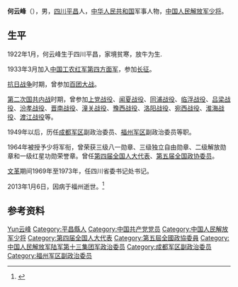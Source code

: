 {{军人
| 姓名      =  何云峰
| 图像      =  
| 图像大小  = 
| 图片简介  = 
| 原名      = 
| 英文名    = 
| 外文名    = 
| 別名      = 
| 性別      = 男
| 出生日期  = {{Birth date|1922|01|}}
| 出生地点  ={{ROC-1912}}[[四川省_(中華民國)|四川省]][[平昌縣|平昌縣]] 
| 逝世日期  =  {{Death date and age|2013|01|7|1922|01|00}}
| 逝世地点  = {{CHN}}[[福建省|福建省]][[福州市|福州市]]
| 国籍      = {{PRC}}
| 现居地    = 
| 语言      = 
| 军队      = 
*[[中国工农红军|中国工农红军]]
*[[中国人民解放军|中国人民解放军]]
| 体重      = 
| 政党      = [[中国共产党|中国共产党]]
| 军衔      = [[中国人民解放军少将|中国人民解放军少将]]
| 配偶      = 
| 亲属      = 
| 学历      = 
|past=
*[[土地革命战争|土地革命战争]]（[[长征|长征]]）
*[[抗日战争|抗日战争]]
*[[第二次国共内战|第二次国共内战]]
| 主要作品  = 
|job=[[成都军区|成都军区]]副政治委员
|job-1=[[福州军区|福州军区]]副政治委员
|job2=
|period=1970年5月－1975年5月
|period-1=<!--职务1对应任期-->
| 勋章奖章  = 
*中华人民共和国三级[[八一勋章_(1955年)|八一勋章]]（1955年）
*中华人民共和国二级[[解放勋章|解放勋章]]（1955年）
*中华人民共和国三级[[独立自由勋章|独立自由勋章]]（1955年）
*中华人民共和国一级[[红星功勋荣誉章|红星功勋荣誉章]]（1988年）
| 军衔记录  = 
*1964年被授予[[少将|少将]]军衔
}}
'''何云峰'''（{{bd|1922年|1月|2013年|1月6日|catIdx=He何云峰}}），男，[[四川|四川]][[平昌县|平昌]]人，[[中华人民共和国|中华人民共和国]]军事人物，[[中国人民解放军少将|中国人民解放军少将]]。

== 生平 ==
1922年1月，何云峰生于四川平昌，家境贫寒，放牛为生.

1933年3月加入[[中国工农红军|中国工农红军]][[第四方面军|第四方面军]]，参加[[长征|长征]]。

[[抗日战争|抗日战争]]时期，曾参加[[百团大战|百团大战]]。

[[第二次国共内战|第二次国共内战]]时期，曾参加[[上党战役|上党战役]]、[[闻夏战役|闻夏战役]]、[[同浦战役|同浦战役]]、[[临浮战役|临浮战役]]、[[吕梁战役|吕梁战役]]、[[汾孝战役|汾孝战役]]、[[晋南战役|晋南战役]]、[[潼关战役|潼关战役]]、[[豫西战役|豫西战役]]、[[洛阳战役|洛阳战役]]、[[宛西战役|宛西战役]]、[[淮海战役|淮海战役]]、[[渡江战役|渡江战役]]等。

1949年以后，历任[[成都军区|成都军区]]副政治委员、[[福州军区|福州军区]]副政治委员等职。

1964年被授予少将军衔，曾荣获三级八一勋章、三级独立自由勋章、二级解放勋章和一级红星功勋荣誉章。曾任[[第四届全国人大代表|第四届全国人大代表]]、[[第五届全国政协委员|第五届全国政协委员]]。

[[文革|文革]]期间1969年至1973年，任四川省委书记处书记。

2013年1月6日，因病于福州逝世。<ref>{{cite news |author= |url=http://news.xinhuanet.com/politics/2013-04/10/c_115340318.htm |title=何云峰同志逝世 |work=[[新华网|新华网]] |date=2013-04-10 |accessdate=2013-04-16}}</ref>

== 参考资料 ==
{{reflist}}

{{重慶市市長}}

{{Authority control}}
{{DEFAULTSORT:He何云峰}}
[[Category:何姓|Yun云峰]]
[[Category:平昌縣人|Category:平昌縣人]]
[[Category:中国共产党党员|Category:中国共产党党员]]
[[Category:中国人民解放军少将|Category:中国人民解放军少将]]
[[Category:第四届全国人大代表|Category:第四届全国人大代表]]
[[Category:第五屆全國政協委員|Category:第五屆全國政協委員]]
[[Category:中国人民解放军陆军第十三集团军政治委员|Category:中国人民解放军陆军第十三集团军政治委员]]
[[Category:成都军区副政治委员|Category:成都军区副政治委员]]
[[Category:福州军区副政治委员|Category:福州军区副政治委员]]